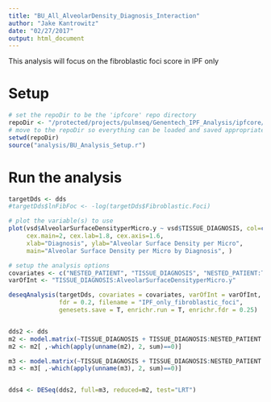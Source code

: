 ```yaml
---
title: "BU_All_AlveolarDensity_Diagnosis_Interaction"
author: "Jake Kantrowitz"
date: "02/27/2017"
output: html_document
---
```


This analysis will focus on the fibroblastic foci score in IPF only

# Setup
```r
# set the repoDir to be the 'ipfcore' repo directory
repoDir <- "/protected/projects/pulmseq/Genentech_IPF_Analysis/ipfcore/"
# move to the repoDir so everything can be loaded and saved appropriately
setwd(repoDir)
source("analysis/BU_Analysis_Setup.r")

```

# Run the analysis
```r
targetDds <- dds
#targetDds$lnFibFoc <- -log(targetDds$Fibroblastic.Foci)

# plot the variable(s) to use
plot(vsd$AlveolarSurfaceDensityperMicro.y ~ vsd$TISSUE_DIAGNOSIS, col=c("grey90", "grey20"),
     cex.main=2, cex.lab=1.8, cex.axis=1.6,
     xlab="Diagnosis", ylab="Alveolar Surface Density per Micro",
     main="Alveolar Surface Density per Micro by Diagnosis", )

# setup the analysis options
covariates <- c("NESTED_PATIENT", "TISSUE_DIAGNOSIS", "NESTED_PATIENT:TISSUE_DIAGNOSIS", "AlveolarSurfaceDensityperMicro.y")
varOfInt <- "TISSUE_DIAGNOSIS:AlveolarSurfaceDensityperMicro.y"

deseqAnalysis(targetDds, covariates = covariates, varOfInt = varOfInt,
              fdr = 0.2, filename = "IPF_only_fibroblastic_foci",
              genesets.save = T, enrichr.run = T, enrichr.fdr = 0.25)


dds2 <- dds
m2 <- model.matrix(~TISSUE_DIAGNOSIS + TISSUE_DIAGNOSIS:NESTED_PATIENT + AlveolarSurfaceDensityperMicro.y, colData(dds2))
m2 <- m2[ ,-which(apply(unname(m2), 2, sum)==0)]

m3 <- model.matrix(~TISSUE_DIAGNOSIS + TISSUE_DIAGNOSIS:NESTED_PATIENT + AlveolarSurfaceDensityperMicro.y + TISSUE_DIAGNOSIS:AlveolarSurfaceDensityperMicro.y, colData(dds2))
m3 <- m3[ ,-which(apply(unname(m3), 2, sum)==0)]


dds4 <- DESeq(dds2, full=m3, reduced=m2, test="LRT")



```


